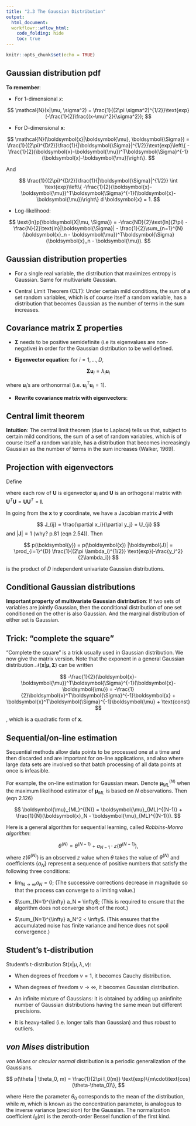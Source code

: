 ```yaml
---
title: "2.3 The Gaussian Distribution"
output:
  html_document:
  workflowr::wflow_html:
    code_folding: hide
    toc: true
---
```


\renewcommand{\bs}{\boldsymbol}

```r
knitr::opts_chunk$set(echo = TRUE)
```

## Gaussian distribution pdf

**To remember**:

+ For 1-dimensional $x$:

$$
\mathcal{N}(x|\mu, \sigma^2) = \frac{1}{(2\pi \sigma^2)^{1/2}}\text{exp}(-\frac{1}{2}\frac{(x-\mu)^2}{\sigma^2});
$$

+ For D-dimensional $\boldsymbol{x}$:

$$
\mathcal{N}(\boldsymbol{x}|\boldsymbol{\mu}, \boldsymbol{\Sigma}) = \frac{1}{(2\pi)^{D/2}}\frac{1}{|\boldsymbol{\Sigma}|^{1/2}}\text{exp}\left\{ -\frac{1}{2}(\boldsymbol{x}-\boldsymbol{\mu})^T\boldsymbol{\Sigma}^{-1}(\boldsymbol{x}-\boldsymbol{\mu})\right\}.
$$

And 

$$
\frac{1}{(2\pi)^{D/2}}\frac{1}{|\boldsymbol{\Sigma}|^{1/2}} \int \text{exp}\left\{ -\frac{1}{2}(\boldsymbol{x}-\boldsymbol{\mu})^T\boldsymbol{\Sigma}^{-1}(\boldsymbol{x}-\boldsymbol{\mu})\right\} d \boldsymbol{x} = 1.
$$

+ Log-likelihood:

$$
\text{ln}p(\bs{X|\mu, \Sigma}) = -\frac{ND}{2}\text{ln}(2\pi) - \frac{N}{2}\text{ln}|\bs{\Sigma}| - \frac{1}{2}\sum_{n=1}^{N}(\bs{x}_n - \bs{\mu})^T\bs{\Sigma}(\bs{x}_n - \bs{\mu}).
$$


## Gaussian distribution properties

+ For a single real variable, the distribution that maximizes entropy is Gaussian. Same for multivariate Gaussian.

+ Central Limit Theorem (CLT): Under certain mild conditions, the sum of a set random variables, which is of course itself a random variable, has a distribution that becomes Gaussian as the number of terms in the sum increases. 

## Covariance matrix $\boldsymbol{\Sigma}$ properties

+ $\boldsymbol{\Sigma}$ needs to be positive semidefinite (i.e its eigenvalues are non-negative) in order for the Gaussian distribution to be well defined. 

+ **Eigenvector equation**: for $i=1,\dots, D$,

$$
\boldsymbol{\Sigma} \boldsymbol{u}_i = \lambda_i \boldsymbol{u}_i
$$

where $\boldsymbol{u}_i$'s are orthonormal (i.e. $\boldsymbol{u}_i^T\boldsymbol{u}_i=1$). 

+ **Rewrite covariance matrix with eigenvectors**: 

\begin{align}
\boldsymbol{\Sigma} &= \sum_{i=1}^{D} \lambda_i \boldsymbol{u}_i \boldsymbol{u}_i^T \\
\boldsymbol{\Sigma}^{-1} &= \sum_{i=1}^{D} \lambda_i^{-1} \boldsymbol{u}_i \boldsymbol{u}_i^T \\
|\boldsymbol{\Sigma}| &= \prod_{i=1}^{D} \lambda_i
\end{align}


## Central limit theorem

**Intuition**: The central limit theorem (due to Laplace) tells us that, subject to certain mild conditions, the sum of a set of random variables, which is of course itself a random variable, has a distribution that becomes increasingly Gaussian as the number of terms in the sum increases (Walker, 1969).


## Projection with eigenvectors 

Define 

\begin{align}
y_i &= \boldsymbol{u}_i^T (\boldsymbol{x}-\boldsymbol{\mu}), \\
\boldsymbol{y} &=  \boldsymbol{U} (\boldsymbol{x}-\boldsymbol{\mu}) \\
\end{align}

where each row of $\boldsymbol{U}$ is eigenvector $\boldsymbol{u}_i$ and $\boldsymbol{U}$ is an orthogonal matrix with $\boldsymbol{U}^T\boldsymbol{U} = \boldsymbol{U}\boldsymbol{U}^T = \boldsymbol{I}$.

In going from the $\boldsymbol{x}$ to $\boldsymbol{y}$ coordinate, we have a Jacobian matrix $\boldsymbol{J}$ with

$$
J_{ij} = \frac{\partial x_i}{\partial y_j} = U_{ji}
$$
and $|\boldsymbol{J}|=1$ (why? p.81 (eqn 2.54)). Then 

$$
p(\boldsymbol{y}) = p(\boldsymbol{x}) |\boldsymbol{J}| = \prod_{i=1}^{D} \frac{1}{(2\pi \lambda_i)^{1/2}} \text{exp}(-\frac{y_i^2}{2\lambda_i})
$$

is the product of $D$ independent univariate Gaussian distributions. 


## Conditional Gaussian distributions

**Important property of multivariate Gaussian distribution**: If two sets of variables are jointly Gaussian, then the conditional distribution of one set conditioned on the other is also Gaussian. And the marginal distribution of either set is Gaussian.


## Trick: "complete the square" 

"Complete the square" is a trick usually used in Gaussian distribution. We now give the matrix version. Note that the exponent in a general Gaussian distribution $\mathcal{N}(\boldsymbol{x}|\boldsymbol{\mu},\boldsymbol{\Sigma})$ can be written

$$
-\frac{1}{2}(\boldsymbol{x}-\boldsymbol{\mu})^T\boldsymbol{\Sigma}^{-1}(\boldsymbol{x}-\boldsymbol{\mu}) = -\frac{1}{2}\boldsymbol{x}^T\boldsymbol{\Sigma}^{-1}\boldsymbol{x} + \boldsymbol{x}^T\boldsymbol{\Sigma}^{-1}\boldsymbol{\mu} + \text{const}
$$

, which is a quadratic form of $\boldsymbol{x}$. 


## Sequential/on-line estimation

Sequential methods allow data points to be processed one at a time and then discarded and are important for on-line applications, and also where large data sets are involved so that batch processing of all data points at once is infeasible. 

For example, the on-line estimation for Gaussian mean. Denote $\bs{\mu}_{ML}^{(N)}$ when the maximum likelihood estimator of $\bs{\mu}_{ML}$ is based on $N$ observations. Then (eqn 2.126)

$$
\bs{\mu}_{ML}^{(N)} = \bs{\mu}_{ML}^{(N-1)} + \frac{1}{N}(\bs{x}_N - \bs{\mu}_{ML}^{(N-1)}). 
$$


Here is a general algorithm for sequential learning, called *Robbins-Monro algorithm*:

$$
\theta^{(N)} = \theta^{(N-1)} + a_{N-1} \cdot z(\theta^{(N-1)}),
$$
where $z(\theta^{(N)})$ is an observed $z$ value when $\theta$ takes the value of $\theta^{(N)}$ and coefficients $\{a_N\}$ represent a sequence of positive numbers that satisfy the following three conditions:

+ $\lim_{N\to \infty} a_N = 0$; (The successive corrections decrease in magnitude so that the process can converge to a limiting value.)

+ $\sum_{N=1}^{\infty} a_N = \infty$; (This is required to ensure that the algorithm does not converge short of the root.)

+ $\sum_{N=1}^{\infty} a_N^2 < \infty$. (This ensures that the accumulated noise has finite variance and hence does not spoil convergence.)

## Student's t-distribution

Student's t-distribution $\text{St}(x|\mu, \lambda, \nu)$:

+ When degrees of freedom $\nu=1$, it becomes Cauchy distribution.

+ When degrees of freedom  $\nu \to \infty$, it becomes Gaussian distribution.

+ An infinite mixture of Gaussians: it is obtained by adding up aninfinite number of Gaussian distributions having the same mean but different precisions.

+ It is heavy-tailed (i.e. longer tails than Gaussian) and thus robust to outliers. 

## *von Mises* distribution

*von Mises* or *circular normal* distribution is a periodic generalization of the Gaussians. 

$$
p(\theta | \theta_0, m) = \frac{1}{2\pi I_0(m)} \text{exp}\{m\cdot\text{cos}(\theta-\theta_0)\},
$$

where Here the parameter $\theta_0$ corresponds to the mean of the distribution, while $m$, which is known as
the concentration parameter, is analogous to the inverse variance (precision) for the Gaussian. The normalization coefficient $I_0(m)$ is the zeroth-order Bessel function of the first kind. 






















